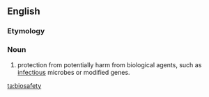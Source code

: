 ==English==

===Etymology===
{{prefix|bio|safety}}

===Noun===
{{en-noun|-}}
{{wikipedia}}
# protection from potentially harm from biological agents, such as [[infectious]] microbes or modified genes.

[[ta:biosafety]]
